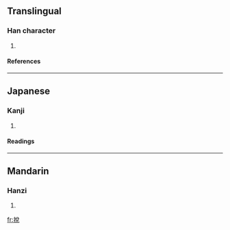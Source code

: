 {{see|捝}}

==Translingual==
===Han character===
{{Han char|rn=64|rad=手|as=07|sn=10|four=5801<sub>6</sub>|canj=手金口山 (QCRU)}}
# {{defn|Han|sort=手07}}
====References====
{{Han ref|kx=0431.190|dkj=12083|dj=0780.260|hdz=31887.070|uh=6329|ud=25385|bh=D1BE|bd=53694}}
----
==Japanese==
===Kanji===
{{ja-kanji|grade=|rs=手07}}
# {{defn|Japanese}} 
====Readings====
{{ja-readings|on=[[たつ]] (tatsu), [[たち]] (tachi), [[せい]] (sei), [[えい]] (ei)|kun=[[とく]] (toku)}}
----
==Mandarin==
===Hanzi===
{{cmn-hanzi|sim=捝|pin=[[shuì]] (shui4), [[tuō]] (tuo1)|wg=shui<sup>4</sup>, t'o<sup>1</sup>}}
# {{defn|Mandarin}}

[[fr:挩]]